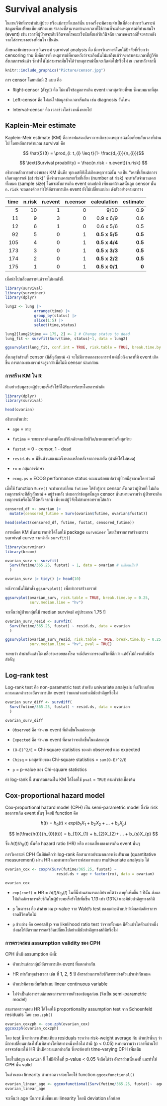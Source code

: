 # **Survival analysis**

ในงานวิจัยที่กระทำกับผู้ป่วย หรือแม้กระทั้งเซลล์นั้น บางครั้งจะมีความจำเป็นที่ต้องทำการวิเคราะห์ข้อมูลเพื่อเปรียบเทียบสร้างแบบจำลองที่สามารถทำนายเวลาที่ใช้ก่อนที่จะเกิดเหตุการณ์ที่ท่านสนใจ (event) เช่น เวลาที่ผู้ป่วยจะเสียชีวิตจากโรคมะเร็งนับตั้งแต่วันวินิจฉัย เวลาของเซลล์ที่จะตายหลังจากใส่สารบางอย่างที่สนใจ เป็นต้น

ลักษณะพิเศษของการวิเคราะห์ survival analysis คือ มีการวิเคราะห์โดยใช้ปัจจัยที่เรียกว่า censoring ร่วม ซึ่งคือการที่ เหตุการณ์ที่คาดหวังว่าจะเกิดนั้นไม่มาถึงแม้ว่าจะครบตามเวลาที่ผู้วิจัยสังเกตการณ์แล้ว ซึ่งทำให้ไม่สามารถมั่นใจได้ว่าเหตุการณ์นั้นจะเกิดต่อไปหรือไม่ ณ เวลาหลังจากนี้

```r
knitr::include_graphics("Picture/censor.jpg")
```

การ censor โดยหลักมี 3 แบบ คือ

-   Right-censor (ดังรูป) คือ ไม่แน่ใจข้อมูลการเกิด event เวลาสุดท้ายที่พบ ซึ่งพบมมากที่สุด

-   Left-censor คือ ไม่แน่ใจข้อมูลช่วงเวลาเริ่มต้น เช่น diagnosis วันไหน

-   Interval-censor คือ เวลาช่วงใดช่วงหนึ่งหายไป

## Kaplein-Meir estimate

Kaplein-Meir estimate (KM) คือกราฟแสดงอัตราการเกิดของเหตุการณ์เมื่อเทียบกับเวลาที่ผ่านไป โดยหลักการคำนวณ survival คือ

$$ \hat{S}(t) = \prod_{i: t_{i} \leq t}(1- \frac{d_{i}}{n_{i}})$$

$$
\text{Survival proability} = \frac{n.risk - n.event}{n.risk}
$$

อธิบายหลักการอย่างง่ายของ KM นั่นคือ ทุกเคสทียังไม่เกิดเหตุการณ์นั้น จะเป็น "เคสที่เสี่ยงต่อการเกิดเหตุการณ์ (at risk)" ซึ่งจำนวนเคสแรกเริ่มที่เสี่ยง (number at risk) จะเท่ากับจำนวนเคสทั้งหมด (sample size) โดยจะนับการเกิด event ตามปกติ เพียงแต่ถ้าเคสนั้นถูก censor นั้น `n.risk` จะลดลงด้วย ทำให้อัตราการเกิด event ยังไม่เปลี่ยนแปลง ดังตัวอย่างตามตาราง

| time | n.risk | n.event | n.censor |   calculation | estimate |
|-----:|-------:|--------:|---------:|--------------:|---------:|
|    5 |     10 |       1 |        0 |          9/10 |      0.9 |
|   11 |      9 |       3 |        0 |     0.9 x 6/9 |      0.6 |
|   12 |      6 |       1 |        0 |     0.6 x 5/6 |      0.5 |
|   92 |      5 |       0 |        1 | **0.5 x 5/5** |  **0.5** |
|  105 |      4 |       0 |        1 | **0.5 x 4/4** |  **0.5** |
|  173 |      3 |       0 |        1 | **0.5 x 3/3** |  **0.5** |
|  174 |      2 |       0 |        1 | **0.5 x 2/2** |  **0.5** |
|  175 |      1 |       0 |        1 | **0.5 x 0/1** |    **0** |

เมื่อนำไปพล็อตกราฟแล้วจะได้ผลดังนี้

```r
library(survival)
library(survminer)
library(dplyr) 

lung2 <- lung |> 
   			 arrange(time) |>  
   			 group_by(status) |>  
    		 slice(1:5) |> 
    		 select(time,status) 

lung2[lung2$time == 175, 2] <- 2 # Change status to dead
lung_fit <- survfit(Surv(time, status)~1, data = lung2)

ggsurvplot(lung_fit, conf.int = TRUE, risk.table = TRUE, break.time.by = 25)
```

สังเกตุว่าส่วนที่ censor (มีสัญลักษณ์ `+`) จะไม่มีการตกลงของกราฟ แต่เมื่อถึงเวลาที่มี event เกิดขึ้น การตกลงของกราฟจะสูงกว่าเมื่อไม่มี censor นำมาก่อน

### การสร้าง KM ใน R

ตัวอย่างข้อมูลของผู้ป่วยมะเร็งรังไข่ที่ได้รับการรักษาโดยการผ่าตัด

```r
library(dplyr) 
library(survival)

head(ovarian)
```

อธิบายตัวแปร:

-   `age` = อายุ

-   `futime` = ระยะเวลาติดตามตั้งแต่วินิจฉัยจนเสียชีวิต/มาพบแพทย์ครั้งสุดท้าย

-   `fustat` = 0 - censor, 1 - dead

-   `resid.ds` = มีชิ้นส่วนของมะเร็งหลงเหลือหลังจากการผ่าตัด (ผ่าตัดได้ไม่หมด)

-   `rx` = กลุ่มการรักษา

-   `ecog.ps` = ECOG performance status คะแนนน้อยแปลว่าผู้ป่วยมีสุขภาพโดยรวมดี

เมื่อใช้ function `Surv()` จะทำการเปลี่ยน `futime` ให้รับรู้การ censor สังเกตว่าผู้ป่วยที่ ไม่เกิดเหตุการณ์จะทีสัญลักษณ์ `+` อยู่ข้างหลัง บ่งบอกว่าข้อมูลนั้นถูก censor นั่นหมายความว่า ผู้ป่วยจะเกิดเหตุการณ์หรือไม่ก็ได้หลังจากนี้ เพียงแต่ผู้วิจัยไม่สามารถทราบได้แล้ว

```r
censored_df <- ovarian |>    
  mutate(censored_futime = Surv(ovarian$futime, ovarian$fustat)) 

head(select(censored_df, futime, fustat, censored_futime))
```

การพล็อต KM นั้นสามารถทำได้โดยใช้ package `survminer` โดยเริ่มจากการสร้างตาราง survival curve จากคำสั่ง `survfit()`

```r
library(survminer)
library(broom)

ovarian_surv <- survfit(
  Surv(futime/365.25, fustat) ~ 1, data = ovarian # เปลี่ยนเป็นปี
  )

ovarian_surv |> tidy() |> head(10)
```

หลังจากนั้นใช้คำสั่ง `ggsurvplot()` เพื่อทำการสร้างกราฟ

```r
ggsurvplot(ovarian_surv, risk.table = TRUE, break.time.by = 0.25, 
           surv.median.line = "hv") 
```

จะเห็นว่าผู้ป่วยกลุ่มนี้มี median survival อยู่ประมาณ 1.75 ปี

```r
ovarian_surv_resid <- survfit(
  Surv(futime/365.25, fustat) ~ resid.ds, data = ovarian
  )

ggsurvplot(ovarian_surv_resid, risk.table = TRUE, break.time.by = 0.25,
           surv.median.line = "hv", pval = TRUE)
```

จะพบว่า ถ้าผ่าตัดแล้วไม่เหลือร่องรอยของโรค จะมีอัตราการรอดชีวิตที่ดีกว่า แต่ยังไม่ถึงระดับมีนัยสำคัญ

## Log-rank test

Log-rank test คือ non-parametric test สำหรับ univariate analysis ที่เปรียบเทียบความแตกต่างของอัตราการเกิด event ว่าแตกต่างอย่างมีนัยสำคัญหรือไม่

```r
ovarian_surv_diff <- survdiff(
  Surv(futime/365.25, fustat) ~ resid.ds, data = ovarian
  )

ovarian_surv_diff
```

-   `Observed` คือ จำนวน event ที่เกิดขึ้นในแต่ละกลุ่ม

-   `Expected` คือ จำนวน event ที่คาดว่าจะเกิดขึ้นในแต่ละกลุ่ม

-   `(O-E)^2/E` = Chi-square statistics ของค่า observed และ expected

-   `Chisq` = ผลสุดท้ายของ Chi-square statistics = `sum(O-E)^2/E`

-   `p` = p-value ของ Chi-square statistics

ค่า log-rank นี้ สามารถแสดงใน KM ได้โดยใช้ `pval` = `TRUE` ตามหัวข้อเบื้องต้น

## Cox-proportional hazard model

Cox-proportional hazard model (CPH) เป็น semi-parametric model ซึ่งวัด risk ของการเกิด event นั้นๆ โดยมี function คือ

$$
h(t) = h_{0}(t) \times exp(b_{1}X_{1} + b_{2}X_{2}+ ... + b_{s}X_{p})
$$

$$
ln(\frac{h(t)}{h_{0}(t)}) = b_{1}X_{1} + b_{2}X_{2}+ ... + b_{s}X_{p}
$$

ซึ่ง $h(t)/h_{0}(t)$ นั้นคือ hazard ratio (HR) หรือ ความเสี่ยงของการเกิด event นั้นๆ

การวิเคราะห์ CPH นั้นมีข้อดีกว่า log-rank คือสามารถประมาณการเชิงปริมาณ (quantitative measurement) ผ่าน HR และสามารถวิเคราะห์สมการแบบ multivariate analysis ได้

```r
ovarian_cox <- coxph(Surv(futime/365.25, fustat) ~ 
                       resid.ds + age + factor(rx), data = ovarian) 

ovarian_cox
```

- `exp(coef)` = HR = $h(t)/h_{0}(t)$ ในที่นี้ท่านสามารถอภิปรายได้ว่า อายุที่เพิ่มขึ้น 1 ปีนั้น ส่งผลให้เกิดอัตราการเสียชีวิตในผู้ป่วยมะเร็งรังไข่เพิ่มขึ้น 1.13 เท่า (13%) และมีนัยสำคัญทางสถิติ

- `p` ในตาราง คือ ค่าคำนวณ p-value จาก Wald's test ของแต่ละตัวแปรว่ามีผลต่ออัตราการรอดชีวิตหรือไม่

- `p` ข้างล่าง คือ overall p จาก likelihood ratio test ว่าจากทั้งหมด มีตัวแปรใดตัวแปรหนึ่งส่งผลให้อัตรากการรอดชีวิตเปลี่ยนไปอย่างมีนัยสำคัญทางสถิติหรือไม่

### การตรวจสอบ assumption validity ของ CPH

CPH นั้นมี assumption ดังนี้:

- ตัวแปรแต่ละกลุ่มมีอัตราการเกิด event ที่แตกต่างกัน

- HR เท่ากันทุกช่วงเวลา เช่น ที่ 1, 2, 5 ปี อัตราส่วนการเสียชีวิตระหว่างตัวแปรเท่ากันหมด

- ตัวแปรมีความสัมพันธ์แบบ linear continuous variable

- ไม่จำเป็นต้องทราบลักษณะการกระจายตัวของข้อมูลก่อน (จึงเป็น semi-parametric model)

สามารถตรวจสอบ HR ได้โดยใช้ proportionality assumption test จาก Schoenfeld residuals โดย `cox.zph()`

```r
ovarian_coxzph <- cox.zph(ovarian_cox) 
ggcoxzph(ovarian_coxzph)
```

โดย test นี้จะทำการเปรียบเทียบ residuals ระหว่าง risk-weight average กับ ตัวแปรนั้นๆ ว่ามีการเปลี่ยนแปลงไปในทิศทางใดทิศทางหนึ่งหรือไม่ ถ้ามี (p \< 0.05) หมายความว่า เวลาที่ผ่านไปอาจจะส่งผลให้ HR นั้นมีความแตกต่างกัน ซึ่งจะต้องทำ time-varying CPH เพิ่มเติม

โดยในข้อมูล `ovarian` นี้ ไม่มีตัวใดที่ p-value \< 0.05 จึงถือได้ว่า อัตราส่วนนั้นคงที่ และทำให้ CPH นั้น valid

ในส่วนของ linearity สามารถตวจสอบโดยใช้ function `ggcoxfunctional()`

```r
ovarian_linear_age <- ggcoxfunctional(Surv(futime/365.25, fustat)~  age+                                 + I(log(age)) + I(sqrt(age)), data = ovarian) 
ovarian_linear_age
```

จะเห็นว่า age นั้นการเพิ่มขึ้นแบบ linearity โดยมี deviation เล็กน้อย

